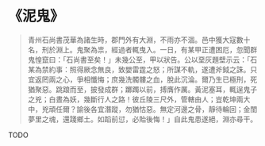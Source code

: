 # 《泥鬼》

> 青州石尚書茂華為諸生時，郡門外有大淵，不雨亦不涸。邑中獲大寇數十名，刑於淵上。鬼聚為祟，經過者輒曳入。一日，有某甲正遭困厄，忽聞群鬼惶竄曰：「石尚書至矣！」未幾公至，甲以狀告。公以堊灰題壁示云：「石某為禁約事：照得厥念無良，致嬰雷霆之怒；所謀不軌，遂遭斧鉞之誅。只宜返罔兩之心，爭相懺悔；庶幾洗髑髏之血，脫此沉淪。爾乃生已極刑，死猶聚惡。跳踉而至，披發成群；躑躅以前，搏膺作厲。黃泥塞耳，輒逞鬼子之兇；白晝為妖，幾斷行人之路！彼丘陵三尺外，管轄由人；豈乾坤兩大中，兇頑任爾？諭後各宜潛蹤，勿猶怙惡。無定河邊之骨，靜待輪回；金閨夢里之魂，還踐鄉土。如蹈前愆，必貽後悔！」自此鬼患遂絕，淵亦尋干。

TODO
